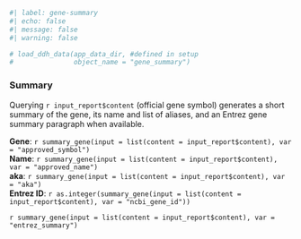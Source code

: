 ```r
#| label: gene-summary
#| echo: false
#| message: false
#| warning: false

# load_ddh_data(app_data_dir, #defined in setup
#               object_name = "gene_summary")
```

### Summary  
Querying `r input_report$content` (official gene symbol) generates a short summary of the gene, its name and list of aliases, and an Entrez gene summary paragraph when available.  
  
**Gene**: `r summary_gene(input = list(content = input_report$content), var = "approved_symbol")`  
**Name**: `r summary_gene(input = list(content = input_report$content), var = "approved_name")`  
**aka**: `r summary_gene(input = list(content = input_report$content), var = "aka")`  
**Entrez ID**: `r as.integer(summary_gene(input = list(content = input_report$content), var = "ncbi_gene_id"))`
  
`r summary_gene(input = list(content = input_report$content), var = "entrez_summary")`  

